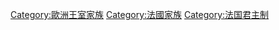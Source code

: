 [[Category:歐洲王室家族|Category:歐洲王室家族]]
[[Category:法國家族|Category:法國家族]]
[[Category:法国君主制|Category:法国君主制]]
